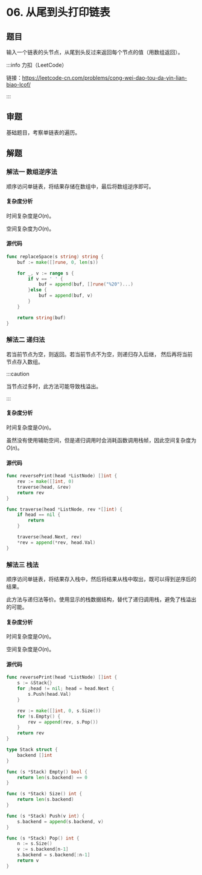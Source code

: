 
# 06. 从尾到头打印链表

## 题目

输入一个链表的头节点，从尾到头反过来返回每个节点的值（用数组返回）。

:::info 力扣（LeetCode）

链接：https://leetcode-cn.com/problems/cong-wei-dao-tou-da-yin-lian-biao-lcof/

:::

## 审题

基础题目，考察单链表的遍历。

## 解题

### 解法一 数组逆序法

顺序访问单链表，将结果存储在数组中，最后将数组逆序即可。

#### 复杂度分析

时间复杂度是$O(n)$。

空间复杂度为$O(n)$。


#### 源代码

<Tabs>
  <TabItem value="go" label="Go" default>

```go
func replaceSpace(s string) string {
    buf := make([]rune, 0, len(s))

    for _, v := range s {
        if v == ' ' {
            buf = append(buf, []rune("%20")...)
        }else {
            buf = append(buf, v)
        }
    }

    return string(buf)
}
```

  </TabItem>
</Tabs>

### 解法二 递归法

若当前节点为空，则返回。若当前节点不为空，则递归存入后继，
然后再将当前节点存入数组。

:::caution

当节点过多时，此方法可能导致栈溢出。

:::

#### 复杂度分析

时间复杂度是$O(n)$。

虽然没有使用辅助空间，但是递归调用时会消耗函数调用栈帧，因此空间复杂度为$O(n)$。


#### 源代码

<Tabs>
  <TabItem value="go" label="Go" default>

```go
func reversePrint(head *ListNode) []int {
    rev := make([]int, 0)
    traverse(head, &rev)
    return rev
}

func traverse(head *ListNode, rev *[]int) {
    if head == nil {
        return
    }

    traverse(head.Next, rev)
    *rev = append(*rev, head.Val)
}
```

  </TabItem>
</Tabs>

### 解法三 栈法

顺序访问单链表，将结果存入栈中，然后将结果从栈中取出，既可以得到逆序后的结果。

此方法与递归法等价。使用显示的栈数据结构，替代了递归调用栈，避免了栈溢出的可能。

#### 复杂度分析

时间复杂度是$O(n)$。

空间复杂度是$O(n)$。

#### 源代码

<Tabs>
  <TabItem value="go" label="Go" default>

```go
func reversePrint(head *ListNode) []int {
    s := &Stack{}
    for ;head != nil; head = head.Next {
        s.Push(head.Val)
    }

    rev := make([]int, 0, s.Size())
    for !s.Empty() {
        rev = append(rev, s.Pop())
    }
    return rev
}

type Stack struct {
    backend []int
}

func (s *Stack) Empty() bool {
    return len(s.backend) == 0
}

func (s *Stack) Size() int {
    return len(s.backend)
}

func (s *Stack) Push(v int) {
    s.backend = append(s.backend, v)
}

func (s *Stack) Pop() int {
    n := s.Size()
    v := s.backend[n-1]
    s.backend = s.backend[:n-1]
    return v
}
```

  </TabItem>
</Tabs>
